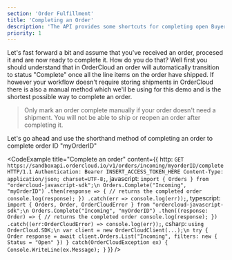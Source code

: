 ```yaml
---
section: 'Order Fulfillment'
title: 'Completing an Order'
description: 'The API provides some shortcuts for completing open Buyer Orders, learn what it means to "complete" an order and how to do so.'
priority: 1
---
```


Let's fast forward a bit and assume that you've received an order, procesed it and are now ready to complete it. How do you do that? Well first you should understand that in OrderCloud an order will automatically transition to status "Complete" once all the line items on the order have shipped. If however your workflow doesn't require storing shipments in OrderCloud there is also a manual method which we'll be using for this demo and is the shortest possible way to complete an order.

> Only mark an order complete manually if your order doesn't need a shipment. You will not be able to ship or reopen an order after completing it.

Let's go ahead and use the shorthand method of completing an order to complete order ID "myOrderID"

<CodeExample
  title="Complete an order"
  content={{
    http: `GET https://sandboxapi.ordercloud.io/v1/orders/incoming/myorderID/complete HTTP/1.1
Authentication: Bearer INSERT_ACCESS_TOKEN_HERE
Content-Type: application/json; charset=UTF-8;`,
javascript: `import { Orders } from "ordercloud-javascript-sdk";\n
Orders.Complete("Incoming", "myOrderID")
.then(response => {
    // returns the completed order
    console.log(response);
})
.catch(err => console.log(err));`,
typescript: `import { Orders, Order, OrderCloudError } from "ordercloud-javascript-sdk";\n
Orders.Complete("Incoming", "myOrderID")
  .then((response: Order) => {
      // returns the completed order
      console.log(response);
  })
  .catch((err:OrderCloudError) => console.log(err));`,
csharp: `using OrderCloud.SDK;\n
var client = new OrderCloudClient(...);\n
try {
    Order response = await client.Orders.List("Incoming", filters: new { Status = "Open" })
} catch(OrderCloudException ex) {
    Console.WriteLine(ex.Message);
}`
}}
/>
